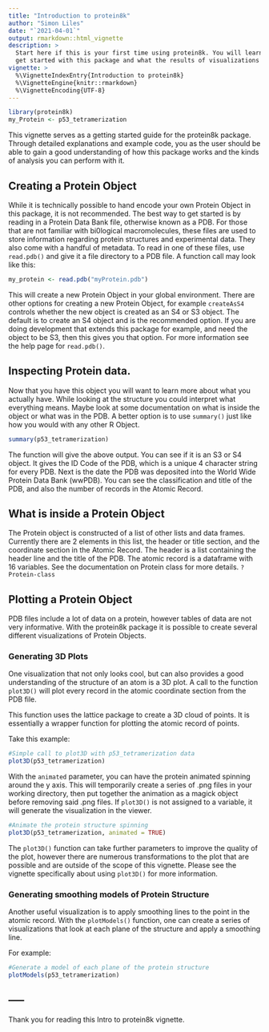 ```yaml
---
title: "Introduction to protein8k"
author: "Simon Liles"
date: "`2021-04-01`"
output: rmarkdown::html_vignette
description: > 
  Start here if this is your first time using protein8k. You will learn how to
  get started with this package and what the results of visualizations mean. 
vignette: >
  %\VignetteIndexEntry{Introduction to protein8k}
  %\VignetteEngine{knitr::rmarkdown}
  %\VignetteEncoding{UTF-8}
---
```


```r
library(protein8k)
my_Protein <- p53_tetramerization
```

This vignette serves as a getting started guide for the protein8k package. Through detailed explanations and example code, you as the user should be able to gain a good understanding of how this package works and the kinds of analysis you can perform with it. 

## Creating a Protein Object
While it is technically possible to hand encode your own Protein Object in this package, it is not recommended. The best way to get started is by reading in a Protein Data Bank file, otherwise known as a PDB. For those that are not familiar with bi0logical macromolecules, these files are used to store information regarding protein structures and experimental data. They also come with a handful of metadata. To read in one of these files, use `read.pdb()` and give it a file directory to a PDB file. A function call may look like this: 

```r
my_protein <- read.pdb("myProtein.pdb")
```

This will create a new Protein Object in your global environment. There are other options for creating a new Protein Object, for example `createAsS4` controls whether the new object is created as an S4 or S3 object. The default is to create an S4 object and is the recommended option. If you are doing development that extends this package for example, and need the object to be S3, then this gives you that option. For more information see the help page for `read.pdb()`. 

## Inspecting Protein data. 
Now that you have this object you will want to learn more about what you actually have. While looking at the structure you could interpret what everything means. Maybe look at some documentation on what is inside the object or what was in the PDB. A better option is to use `summary()` just like how you would with any other R Object. 

```r
summary(p53_tetramerization)
```

The function will give the above output. You can see if it is an S3 or S4 object. It gives the ID Code of the PDB, which is a unique 4 character string for every PDB. Next is the date the PDB was deposited into the World Wide Protein Data Bank (wwPDB). You can see the classification and title of the PDB, and also the number of records in the Atomic Record. 

## What is inside a Protein Object
The Protein object is constructed of a list of other lists and data frames. Currently there are 2 elements in this list, the header or title section, and the coordinate section in the Atomic Record. The header is a list containing the header line and the title of the PDB. The atomic record is a dataframe with 16 variables. See the documentation on Protein class for more details. `?Protein-class`

## Plotting a Protein Object
PDB files include a lot of data on a protein, however tables of data are not very informative. With the protein8k package it is possible to create several different visualizations of Protein Objects. 

### Generating 3D Plots
One visualization that not only looks cool, but can also provides a good understanding of the structure of an atom is a 3D plot. A call to the function `plot3D()` will plot every record in the atomic coordinate section from the PDB file. 

This function uses the lattice package to create a 3D cloud of points. It is essentially a wrapper function for plotting the atomic record of points. 

Take this example: 
```r
#Simple call to plot3D with p53_tetramerization data
plot3D(p53_tetramerization)
```

With the `animated` parameter, you can have the protein animated spinning around the y axis. This will temporarily create a series of .png files in your working directory, then put together the animation as a magick object before removing said .png files. If `plot3D()` is not assigned to a variable, it will generate the visualization in the viewer. 

```r
#Animate the protein structure spinning
plot3D(p53_tetramerization, animated = TRUE)
```

The `plot3D()` function can take further parameters to improve the quality of the plot, however there are numerous transformations to the plot that are possible and are outside of the scope of this vignette. Please see the vignette specifically about using `plot3D()` for more information. 

### Generating smoothing models of Protein Structure
Another useful visualization is to apply smoothing lines to the point in the atomic record. With the `plotModels()` function, one can create a series of visualizations that look at each plane of the structure and apply a smoothing line. 

For example: 
```r
#Generate a model of each plane of the protein structure
plotModels(p53_tetramerization)
```

## -----
Thank you for reading this Intro to protein8k vignette. 


